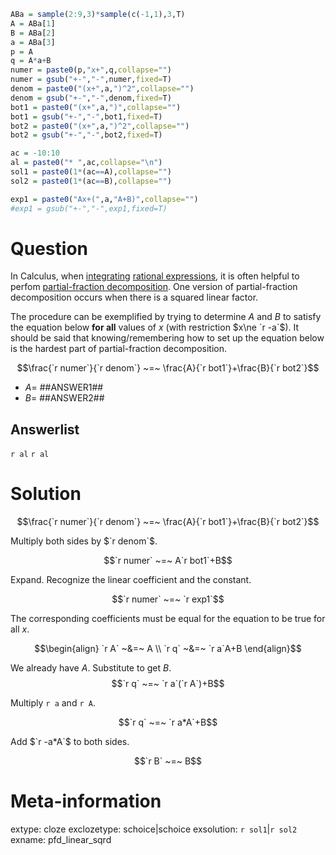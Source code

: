 ```r
ABa = sample(2:9,3)*sample(c(-1,1),3,T)
A = ABa[1]
B = ABa[2]
a = ABa[3]
p = A
q = A*a+B
numer = paste0(p,"x+",q,collapse="")
numer = gsub("+-","-",numer,fixed=T)
denom = paste0("(x+",a,")^2",collapse="")
denom = gsub("+-","-",denom,fixed=T)
bot1 = paste0("(x+",a,")",collapse="")
bot1 = gsub("+-","-",bot1,fixed=T)
bot2 = paste0("(x+",a,")^2",collapse="")
bot2 = gsub("+-","-",bot2,fixed=T)

ac = -10:10
al = paste0("* ",ac,collapse="\n")
sol1 = paste0(1*(ac==A),collapse="")
sol2 = paste0(1*(ac==B),collapse="")

exp1 = paste0("Ax+(",a,"A+B)",collapse="")
#exp1 = gsub("+-","-",exp1,fixed=T)
```

Question
========

In Calculus, when [integrating](https://en.wikipedia.org/wiki/Integral) [rational expressions](https://en.wikipedia.org/wiki/Algebraic_fraction#Rational_fractions), it is often helpful to perfom [partial-fraction decomposition](https://openstax.org/books/precalculus-2e/pages/9-4-partial-fractions). One version of partial-fraction decomposition occurs when there is a squared linear factor.

The procedure can be exemplified by trying to determine $A$ and $B$ to satisfy the equation below **for all** values of $x$ (with restriction $x\ne `r -a`$). It should be said that knowing/remembering how to set up the equation below is the hardest part of partial-fraction decomposition.

$$\frac{`r numer`}{`r denom`} ~=~ \frac{A}{`r bot1`}+\frac{B}{`r bot2`}$$

* $A=$ ##ANSWER1##
* $B=$ ##ANSWER2##

Answerlist
--------

`r al`
`r al`


Solution
========

$$\frac{`r numer`}{`r denom`} ~=~ \frac{A}{`r bot1`}+\frac{B}{`r bot2`}$$

Multiply both sides by $`r denom`$.

$$`r numer` ~=~ A`r bot1`+B$$

Expand. Recognize the linear coefficient and the constant.

$$`r numer` ~=~ `r exp1`$$

The corresponding coefficients must be equal for the equation to be true for all $x$.

$$\begin{align}
`r A` ~&=~ A \\
`r q` ~&=~ `r a`A+B
\end{align}$$

We already have $A$. Substitute to get $B$.
$$`r q` ~=~ `r a`(`r A`)+B$$

Multiply `r a` and `r A`.

$$`r q` ~=~ `r a*A`+B$$

Add $`r -a*A`$ to both sides.

$$`r B` ~=~ B$$


Meta-information
============
extype: cloze
exclozetype: schoice|schoice
exsolution: `r sol1`|`r sol2`
exname: pfd_linear_sqrd